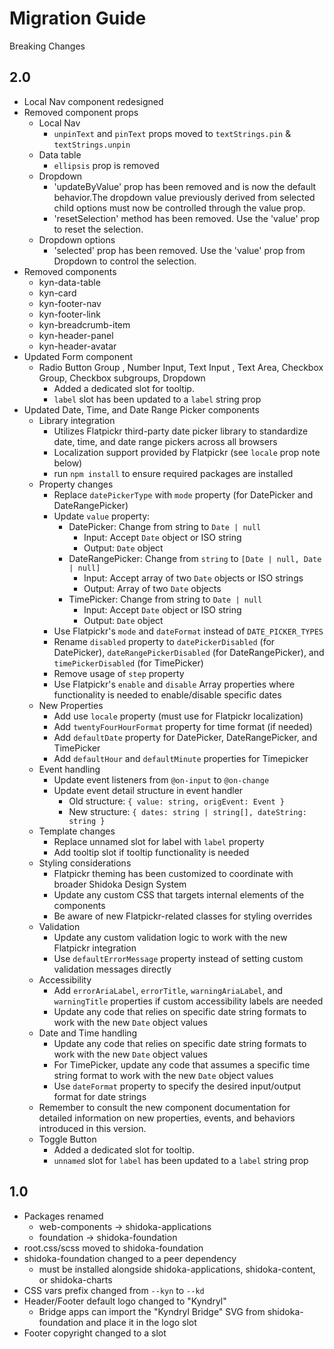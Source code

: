 
<Meta title="Migration Guide" />

# Migration Guide

Breaking Changes

## 2.0

- Local Nav component redesigned
- Removed component props
  - Local Nav
    - `unpinText` and `pinText` props moved to `textStrings.pin` & `textStrings.unpin`
  - Data table
    - `ellipsis` prop is removed
  - Dropdown
    - 'updateByValue' prop has been removed and is now the default behavior.The dropdown value previously derived from selected child options must now be controlled through the value prop.
    - 'resetSelection' method has been removed. Use the 'value' prop to reset the selection.
  - Dropdown options
    - 'selected' prop has been removed. Use the 'value' prop from Dropdown to control the selection.
- Removed components
  - kyn-data-table
  - kyn-card
  - kyn-footer-nav
  - kyn-footer-link
  - kyn-breadcrumb-item
  - kyn-header-panel
  - kyn-header-avatar
- Updated Form component
  - Radio Button Group , Number Input, Text Input , Text Area, Checkbox Group, Checkbox subgroups, Dropdown
    - Added a dedicated slot for tooltip.
    - `label` slot has been updated to a `label` string prop
- Updated Date, Time, and Date Range Picker components
  - Library integration
    - Utilizes Flatpickr third-party date picker library to standardize date, time, and date range pickers across all browsers
    - Localization support provided by Flatpickr (see `locale` prop note below)
    - run `npm install` to ensure required packages are installed
  - Property changes
    - Replace `datePickerType` with `mode` property (for DatePicker and DateRangePicker)
    - Update `value` property:
      - DatePicker: Change from string to `Date | null`
        - Input: Accept `Date` object or ISO string
        - Output: `Date` object
      - DateRangePicker: Change from `string` to `[Date | null, Date | null]`
        - Input: Accept array of two `Date` objects or ISO strings
        - Output: Array of two `Date` objects
      - TimePicker: Change from string to `Date | null`
        - Input: Accept `Date` object or ISO string
        - Output: `Date` object
    - Use Flatpickr's `mode` and `dateFormat` instead of `DATE_PICKER_TYPES`
    - Rename `disabled` property to `datePickerDisabled` (for DatePicker), `dateRangePickerDisabled` (for DateRangePicker), and `timePickerDisabled` (for TimePicker)
    - Remove usage of `step` property
    - Use Flatpickr's `enable` and `disable` Array properties where functionality is needed to enable/disable specific dates
  - New Properties
    - Add use `locale` property (must use for Flatpickr localization)
    - Add `twentyFourHourFormat` property for time format (if needed)
    - Add `defaultDate` property for DatePicker, DateRangePicker, and TimePicker
    - Add `defaultHour` and `defaultMinute` properties for Timepicker
  - Event handling
    - Update event listeners from `@on-input` to `@on-change`
    - Update event detail structure in event handler
      - Old structure: `{ value: string, origEvent: Event }`
      - New structure: `{ dates: string | string[], dateString: string }`
  - Template changes
    - Replace unnamed slot for label with `label` property
    - Add tooltip slot if tooltip functionality is needed
  - Styling considerations
    - Flatpickr theming has been customized to coordinate with broader Shidoka Design System
    - Update any custom CSS that targets internal elements of the components
    - Be aware of new Flatpickr-related classes for styling overrides
  - Validation
    - Update any custom validation logic to work with the new Flatpickr integration
    - Use `defaultErrorMessage` property instead of setting custom validation messages directly
  - Accessibility
    - Add `errorAriaLabel`, `errorTitle`, `warningAriaLabel`, and `warningTitle` properties if custom accessibility labels are needed
    - Update any code that relies on specific date string formats to work with the new `Date` object values
  - Date and Time handling
    - Update any code that relies on specific date string formats to work with the new `Date` object values
    - For TimePicker, update any code that assumes a specific time string format to work with the new `Date` object values
    - Use `dateFormat` property to specify the desired input/output format for date strings
  - Remember to consult the new component documentation for detailed information on new properties, events, and behaviors introduced in this version.
  - Toggle Button
    - Added a dedicated slot for tooltip.
    - `unnamed` slot for `label` has been updated to a `label` string prop

## 1.0

- Packages renamed
  - web-components -> shidoka-applications
  - foundation -> shidoka-foundation
- root.css/scss moved to shidoka-foundation
- shidoka-foundation changed to a peer dependency
  - must be installed alongside shidoka-applications, shidoka-content, or shidoka-charts
- CSS vars prefix changed from `--kyn` to `--kd`
- Header/Footer default logo changed to "Kyndryl"
  - Bridge apps can import the "Kyndryl Bridge" SVG from shidoka-foundation and place it in the logo slot
- Footer copyright changed to a slot
